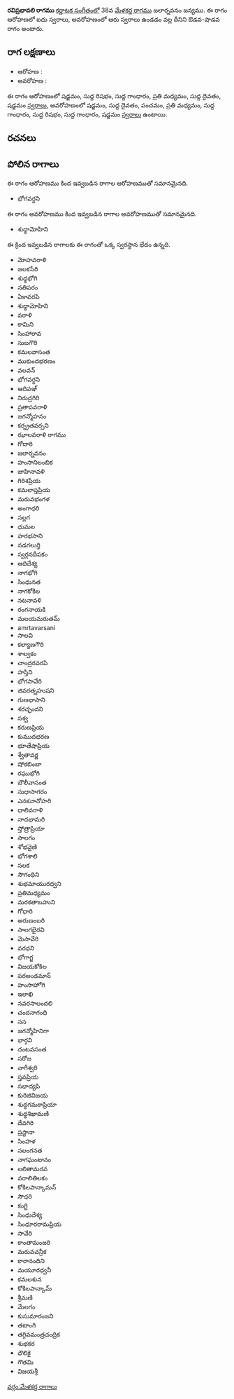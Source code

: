 {{Infobox ragam
	| name          	= రవిప్రభావలి
	| synonym	    	= 
	| mela          	= 
	| chakra        	= 
	| janaka        	= 
	| type          	= ఔడవ-శాడవ
	| arohanam      	= {{svaraC|S|R1|G1|M2|D1|S'}} 
	| avarohanam    	= {{svaraC|S'|D1|P|M2|G1|R1|G1|S}}
	| jeeva         	=
	| chhaya        	=
	| nyasa         	=
	| vishesha      	= 
	| equivalent  		= 
}}
{{కర్ణాటక సంగీత రాగాలు}}
'''రవిప్రభావలి రాగము''' [[కర్ణాటక సంగీతం]]లో 38వ [[మేళకర్త రాగము]] జలార్నవనం జన్యము.  ఈ రాగం ఆరోహణలో ఐదు స్వరాలు, అవరోహణంలో ఆరు స్వరాలు ఉండడం వల్ల దీనిని ఔడవ-షాడవ రాగం అంటారు.


==రాగ లక్షణాలు==


* ఆరోహణ : {{svaraC|S|R1|G1|M2|D1|S'}} 
* అవరోహణ : {{svaraC|S'|D1|P|M2|G1|R1|G1|S}}

ఈ రాగం ఆరోహణంలో షడ్జమం, సుద్ద రిషభం, సుద్ద గాంధారం, ప్రతి మధ్యమం, సుద్ద దైవతం, షడ్జమం [[స్వరాలు]], అవరోహణంలో షడ్జమం, సుద్ద దైవతం, పంచమం, ప్రతి మధ్యమం, సుద్ద గాంధారం, సుద్ద రిషభం, సుద్ద గాంధారం, షడ్జమం [[స్వరాలు]] ఉంటాయి.

==రచనలు==



==పోలిన రాగాలు==
ఈ రాగం ఆరోహణము కింద ఇవ్వబడిన రాగాల ఆరోహణముతో సమానమైనది.
* భోగవర్ధని

ఈ రాగం అవరోహణము కింద ఇవ్వబడిన రాగాల అవరోహణముతో సమానమైనది.
* శుధ్ధామోహిని

ఈ క్రింద ఇవ్వబడిన రాగాలకు ఈ రాగంతో ఒక్క స్వరస్థాన భేదం ఉన్నది.
* మోహవరాళి
* జలకసేరి
* శుధ్ధభోగి
* నతిపరం
* ఏకావరపి
* శుధ్ధామోహిని
* వరాళి
* కామిని
* సింహారావ
* సుబగౌరి
* కమలవాసంత
* ముకుందభరణం
* వలవన్
* భోగవర్ధని
* ఆదిపఞ్
* నిరుద్రగిరి
* ప్రతాపవరాళి
* జగన్మోహనం
* కర్న్రతవర్సని
* ఝాలవరాళి రాగము
* గోదారి
* జలార్నవనం
* హంసానిలంబిక
* జాహినావళి
* గిరిశప్రియ
* కమలాప్తప్రియ
* మరువభంగళ
* అంగాధరి
* సల్లగ
* ధుమల
* హరభసాని
* నడగలుర్తి
* స్వర్గనదీపకం
* ఆదిదేశ్య
* నాగభోగి
* సింధునత
* నాగకోకిల
* నటనావళి
* రంగనాయకి
* మలయమరుతమ్
* amrtavarsani
* సాలవి
* కల్యాణగౌరి
* శాల్వకం
* చాంద్రరవరపి
* హస్తిని
* భోగసావేరి
* జివరత్నహుషని
* గుణభాసాని
* శరచ్ఛందని
* సశ్వ
* కరుణప్రియ
* కుముదభరణ
* భూతేషాప్రియ
* శ్వేతావర్ణ
* షోకబింబా
* రఘుభోగి
* బౌలీవాసంత
* సుధాసాగరం
* ఎనకనానోహరి
* ధాలివరాళి
* నాదభామరి
* స్తోత్రాప్రియా
* సాలగం
* శోభవైణి
* భోగశాలి
* సలక
* సౌగంధిని
* శుభమాయురధ్వని
* ప్రతిమధ్యమం
* మరకతాబహుని
* గోధారి
* అరుణంబరి
* సాలగభైరవి
* మెసావేరి
* వరధని
* భోగాగ్జ
* విజయకోకిల
* పరఅండమాన్
* హంసాహోగి
* ఇలాఖి
* నవరసాలందలి
* చందనాగంధి
* సస
* జగన్మోహినిగా
* భార్గవి
* దంటవసంత
* సరోజ
* వాగీశ్వరి
* స్తవప్రియ
* సభాద్యపి
* కురిజివిజయ
* శుద్ధగమకాప్రియా
* శుధ్ధశిఖామణి
* దేవగిరి
* ప్రస్టానా
* సింహళ
* సలంగనత
* నాగఘంటానం
* లలితామరవ
* వరాలితిలకం
* కోకిలపాన్కామన్
* సౌధరి
* కంగ్టి
* సింధుదేశ్య
* సింధూరరామప్రియ
* సావేరి
* కాంతామంజరి
* మరువచన్రీక
* కారానందిని
* మయూరధ్వనీ
* కమలశున
* కోకిలపాన్కామ్
* శ్రీమణి
* మేలగం
* కుసుమారంజని
* తటాంగి
* తగ్గివమంత్రచంద్రిక
* శుభకర
* ధౌలికై
* గౌతమి
* విజయశ్రీ



[[వర్గం:మేళకర్త రాగాలు]]